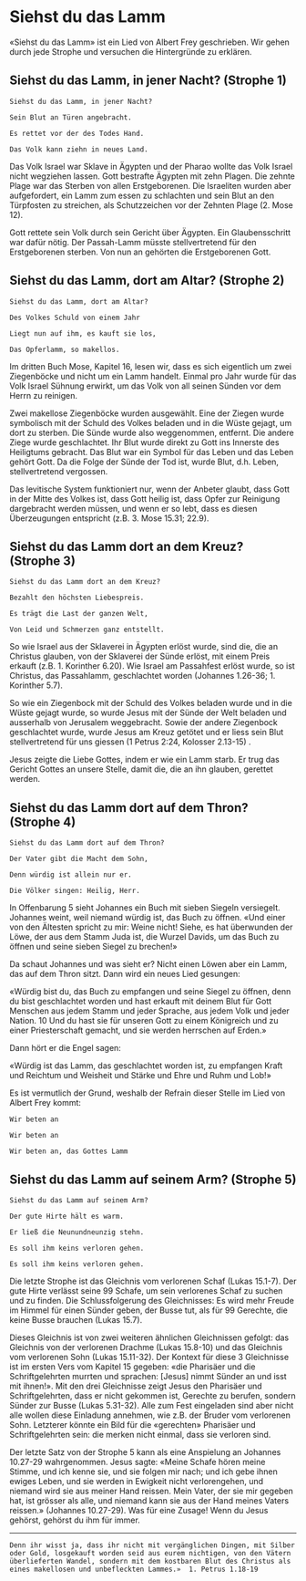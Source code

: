 # Siehst du das Lamm {#siehst-du-das-lamm}

«Siehst du das Lamm» ist ein Lied von Albert Frey geschrieben. Wir gehen durch jede Strophe und versuchen die Hintergründe zu erklären.


## Siehst du das Lamm, in jener Nacht? (Strophe 1)

```block
Siehst du das Lamm, in jener Nacht?

Sein Blut an Türen angebracht.

Es rettet vor der des Todes Hand.

Das Volk kann ziehn in neues Land.
```

Das Volk Israel war Sklave in Ägypten und der Pharao wollte das Volk Israel nicht wegziehen lassen. Gott bestrafte Ägypten mit zehn Plagen. Die zehnte Plage war das Sterben von allen Erstgeborenen. Die Israeliten wurden aber aufgefordert, ein Lamm zum essen zu schlachten und sein Blut an den Türpfosten zu streichen, als Schutzzeichen vor der Zehnten Plage (2. Mose 12).

Gott rettete sein Volk durch sein Gericht über Ägypten. Ein Glaubensschritt war dafür nötig. Der Passah-Lamm müsste stellvertretend für den Erstgeborenen sterben. Von nun an gehörten die Erstgeborenen Gott. 

## Siehst du das Lamm, dort am Altar? (Strophe 2)

```block
Siehst du das Lamm, dort am Altar?

Des Volkes Schuld von einem Jahr

Liegt nun auf ihm, es kauft sie los,

Das Opferlamm, so makellos.
```

Im dritten Buch Mose, Kapitel 16, lesen wir, dass es sich eigentlich um zwei Ziegenböcke und nicht um ein Lamm handelt. Einmal pro Jahr wurde für das Volk Israel Sühnung erwirkt, um das Volk von all seinen Sünden vor dem Herrn zu reinigen.

Zwei makellose Ziegenböcke wurden ausgewählt. Eine der Ziegen wurde symbolisch mit der Schuld des Volkes beladen und in die Wüste gejagt, um dort zu sterben. Die Sünde wurde also weggenommen, entfernt. Die andere Ziege wurde geschlachtet. Ihr Blut wurde direkt zu Gott ins Innerste des Heiligtums gebracht. Das Blut war ein Symbol für das Leben und das Leben gehört Gott. Da die Folge der Sünde der Tod ist, wurde Blut, d.h. Leben, stellvertretend vergossen.

Das levitische System funktioniert nur, wenn der Anbeter glaubt, dass Gott in der Mitte des Volkes ist, dass Gott heilig ist, dass Opfer zur Reinigung dargebracht werden müssen, und wenn er so lebt, dass es diesen Überzeugungen entspricht (z.B. 3. Mose 15.31; 22.9). 

## Siehst du das Lamm dort an dem Kreuz? (Strophe 3)

```block
Siehst du das Lamm dort an dem Kreuz?

Bezahlt den höchsten Liebespreis.

Es trägt die Last der ganzen Welt,

Von Leid und Schmerzen ganz entstellt.
```

So wie Israel aus der Sklaverei in Ägypten erlöst wurde, sind die, die an Christus glauben, von der Sklaverei der Sünde erlöst, mit einem Preis erkauft (z.B. 1. Korinther 6.20). Wie Israel am Passahfest erlöst wurde, so ist Christus, das Passahlamm, geschlachtet worden (Johannes 1.26-36; 1. Korinther 5.7). 

So wie ein Ziegenbock mit der Schuld des Volkes beladen wurde und in die Wüste gejagt wurde, so wurde Jesus mit der Sünde der Welt beladen und ausserhalb von Jerusalem weggebracht. Sowie der andere Ziegenbock geschlachtet wurde, wurde Jesus am Kreuz getötet und er liess sein Blut stellvertretend für uns giessen (1 Petrus 2:24, Kolosser 2.13-15) .

Jesus zeigte die Liebe Gottes, indem er wie ein Lamm starb. Er trug das Gericht Gottes an unsere Stelle, damit die, die an ihn glauben, gerettet werden.

## Siehst du das Lamm dort auf dem Thron? (Strophe 4)

```block
Siehst du das Lamm dort auf dem Thron?

Der Vater gibt die Macht dem Sohn,

Denn würdig ist allein nur er.

Die Völker singen: Heilig, Herr.
```

In Offenbarung 5 sieht Johannes ein Buch mit sieben Siegeln versiegelt. Johannes weint, weil niemand würdig ist, das Buch zu öffnen. «Und einer von den Ältesten spricht zu mir: Weine nicht! Siehe, es hat überwunden der Löwe, der aus dem Stamm Juda ist, die Wurzel Davids, um das Buch zu öffnen und seine sieben Siegel zu brechen!»

Da schaut Johannes und was sieht er? Nicht einen Löwen aber ein Lamm, das auf dem Thron sitzt. Dann wird ein neues Lied gesungen:

«Würdig bist du, das Buch zu empfangen und seine Siegel zu öffnen, denn du bist geschlachtet worden und hast erkauft mit deinem Blut für Gott Menschen aus jedem Stamm und jeder Sprache, aus jedem Volk und jeder Nation. 10 Und du hast sie für unseren Gott zu einem Königreich und zu einer Priesterschaft gemacht, und sie werden herrschen auf Erden.»

Dann hört er die Engel sagen:

«Würdig ist das Lamm, das geschlachtet worden ist, zu empfangen Kraft und Reichtum und Weisheit und Stärke und Ehre und Ruhm und Lob!»

Es ist vermutlich der Grund, weshalb der Refrain dieser Stelle im Lied von Albert Frey kommt:

```block
Wir beten an

Wir beten an

Wir beten an, das Gottes Lamm
```

## Siehst du das Lamm auf seinem Arm? (Strophe 5)

```block
Siehst du das Lamm auf seinem Arm?

Der gute Hirte hält es warm.

Er ließ die Neunundneunzig stehn.

Es soll ihm keins verloren gehen.

Es soll ihm keins verloren gehen.
```

Die letzte Strophe ist das Gleichnis vom verlorenen Schaf (Lukas 15.1-7). Der gute Hirte verlässt seine 99 Schafe, um sein verlorenes Schaf zu suchen und zu finden. Die Schlussfolgerung des Gleichnisses: Es wird mehr Freude im Himmel für einen Sünder geben, der Busse tut, als für 99 Gerechte, die keine Busse brauchen (Lukas 15.7). 

Dieses Gleichnis ist von zwei weiteren ähnlichen Gleichnissen gefolgt: das Gleichnis von der verlorenen Drachme (Lukas 15.8-10) und das Gleichnis vom verlorenen Sohn (Lukas 15.11-32). Der Kontext für diese 3 Gleichnisse ist im ersten Vers vom Kapitel 15 gegeben: «die Pharisäer und die Schriftgelehrten murrten und sprachen: [Jesus] nimmt Sünder an und isst mit ihnen!». Mit den drei Gleichnisse zeigt Jesus den Pharisäer und Schriftgelehrten, dass er nicht gekommen ist, Gerechte zu berufen, sondern Sünder zur Busse (Lukas 5.31-32). Alle zum Fest eingeladen sind aber nicht alle wollen diese Einladung annehmen, wie z.B. der Bruder vom verlorenen Sohn. Letzterer könnte ein Bild für die «gerechten» Pharisäer und Schriftgelehrten sein: die merken nicht einmal, dass sie verloren sind.

Der letzte Satz von der Strophe 5 kann als eine Anspielung an Johannes 10.27-29 wahrgenommen. Jesus sagte: «Meine Schafe hören meine Stimme, und ich kenne sie, und sie folgen mir nach; und ich gebe ihnen ewiges Leben, und sie werden in Ewigkeit nicht verlorengehen, und niemand wird sie aus meiner Hand reissen. Mein Vater, der sie mir gegeben hat, ist grösser als alle, und niemand kann sie aus der Hand meines Vaters reissen.» (Johannes 10.27-29). Was für eine Zusage! Wenn du Jesus gehörst, gehörst du ihm für immer.

---

```block
Denn ihr wisst ja, dass ihr nicht mit vergänglichen Dingen, mit Silber oder Gold, losgekauft worden seid aus eurem nichtigen, von den Vätern überlieferten Wandel, sondern mit dem kostbaren Blut des Christus als eines makellosen und unbefleckten Lammes.»  1. Petrus 1.18-19
```
